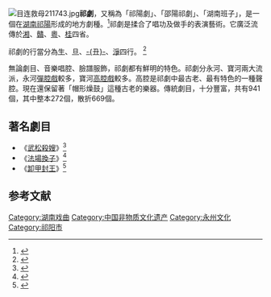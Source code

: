 [[File:目连救母211743.jpg|thumb]]'''祁劇'''，又稱為「祁陽劇」、「邵陽祁劇」、「湖南班子」，是一個在[[湖南|湖南]][[祁陽|祁陽]]形成的地方劇種。<ref>{{cite web|url=http://www.qy.gov.cn/col3322/col3325/article.htm1?Id=53302|title=中國祁劇（祁陽戲）——中國民族音樂文化|deadurl=yes|archiveurl=https://web.archive.org/web/20071210100305/http://www.qy.gov.cn/col3322/col3325/article.htm1?Id=53302|archivedate=2007-12-10}}</ref>祁劇是揉合了唱功及做手的表演藝術。它廣泛流傳於[[湖南省|湘]]、[[江西省|贛]]、[[广东省|粵]]、[[广西省|桂]]四省。

祁劇的行當分為[[生|生]]、[[旦角|旦]]、[[丑角|-{丑}-]]、[[淨|淨]]四行。
<ref>{{cite web|url=http://www.qijuw.com/qjkt/20071008/164143.shtml|title=祁劇藝術概況|deadurl=yes|archiveurl=https://web.archive.org/web/20080410200346/http://www.qijuw.com/qjkt/20071008/164143.shtml|archivedate=2008-04-10}}</ref>

無論劇目、音樂唱腔、臉譜服飾，祁劇都有鮮明的特色。祁劇分永河、寶河兩大流派，永河[[彈腔戲|彈腔戲]]較多，寶河[[高腔戲|高腔戲]]較多。高腔是祁劇中最古老、最有特色的一種聲腔。現在還保留著「帽形燥鼓」這種古老的樂器。傳統劇目，十分豐富，共有941個，其中整本272個，散折669個。

==著名劇目==
* 《[[武松殺嫂|武松殺嫂]]》<ref>{{cite web |url=http://www.qijuw.com/jmjb/20080102/113351.shtml |title=存档副本 |accessdate=2008-03-05 |deadurl=yes |archiveurl=https://web.archive.org/web/20080308173250/http://www.qijuw.com/jmjb/20080102/113351.shtml |archivedate=2008-03-08 }}</ref>
* 《[[法場換子|法場換子]]》<ref>{{cite web |url=http://www.qijuw.com/jmjb/20080102/113545.shtml |title=存档副本 |accessdate=2008-03-05 |deadurl=yes |archiveurl=https://web.archive.org/web/20080308173325/http://www.qijuw.com/jmjb/20080102/113545.shtml |archivedate=2008-03-08 }}</ref>
* 《[[卸甲封王|卸甲封王]]》<ref>{{cite web |url=http://www.qijuw.com/jmjb/20080102/113613.shtml |title=存档副本 |accessdate=2008-03-05 |deadurl=yes |archiveurl=https://web.archive.org/web/20080308173418/http://www.qijuw.com/jmjb/20080102/113613.shtml |archivedate=2008-03-08 }}</ref>

==参考文献==
<div class="references-small">
<references />{{中国各地戏剧}}</div>

[[Category:湖南戏曲|Category:湖南戏曲]]
[[Category:中国非物质文化遗产|Category:中国非物质文化遗产]]
[[Category:永州文化|Category:永州文化]]
[[Category:祁阳市|Category:祁阳市]]